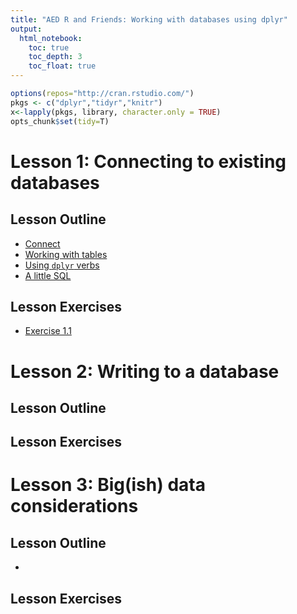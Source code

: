 ```yaml
---
title: "AED R and Friends: Working with databases using dplyr"
output: 
  html_notebook:
    toc: true
    toc_depth: 3
    toc_float: true
---
```


```r
options(repos="http://cran.rstudio.com/")
pkgs <- c("dplyr","tidyr","knitr")
x<-lapply(pkgs, library, character.only = TRUE)
opts_chunk$set(tidy=T)
```
 
# Lesson 1: Connecting to existing databases

## Lesson Outline
- [Connect](#connect)
- [Working with tables](#working-with-tables)
- [Using `dplyr` verbs](#using-dplyr-verbs)
- [A little SQL](#a-little-sql)

## Lesson Exercises
- [Exercise 1.1](#exercise-11)
 
# Lesson 2: Writing to a database

## Lesson Outline

## Lesson Exercises

# Lesson 3: Big(ish) data considerations

## Lesson Outline
- []()

## Lesson Exercises

